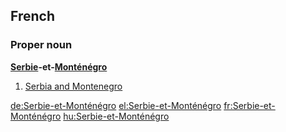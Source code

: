 ==French==
===Proper noun===
'''[[Serbie]]-et-[[Monténégro]]'''

#[[Serbia and Montenegro]]

[[de:Serbie-et-Monténégro]]
[[el:Serbie-et-Monténégro]]
[[fr:Serbie-et-Monténégro]]
[[hu:Serbie-et-Monténégro]]